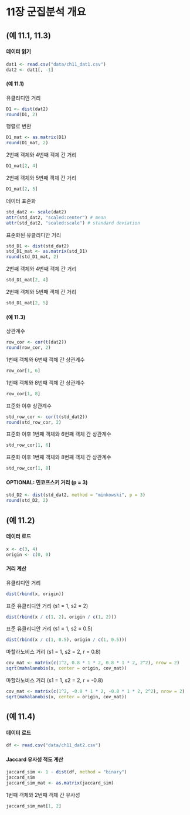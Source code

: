 # 11장 군집분석 개요

## (예 11.1, 11.3)

#### 데이터 읽기

```r
dat1 <- read.csv("data/ch11_dat1.csv")
dat2 <- dat1[, -1]
```


#### (예 11.1)

유클리디안 거리

```r
D1 <- dist(dat2)
round(D1, 2)
```

행렬로 변환

```r
D1_mat <- as.matrix(D1)
round(D1_mat, 2)
```

2번째 객체와 4번째 객체 간 거리

```r
D1_mat[2, 4]
```

2번째 객체와 5번째 객체 간 거리

```r
D1_mat[2, 5]
```


데이터 표준화

```r
std_dat2 <- scale(dat2)
attr(std_dat2, "scaled:center") # mean
attr(std_dat2, "scaled:scale") # standard deviation
```

표준화된 유클리디안 거리

```r
std_D1 <- dist(std_dat2)
std_D1_mat <- as.matrix(std_D1)
round(std_D1_mat, 2)
```

2번째 객체와 4번째 객체 간 거리

```r
std_D1_mat[2, 4]
```

2번째 객체와 5번째 객체 간 거리

```r
std_D1_mat[2, 5]
```



#### (예 11.3)

상관계수

```r
row_cor <- cor(t(dat2))
round(row_cor, 2)
```


1번째 객체와 6번째 객체 간 상관계수

```r
row_cor[1, 6]
```

1번째 객체와 8번째 객체 간 상관계수

```r
row_cor[1, 8]
```


표준화 이후 상관계수

```r
std_row_cor <- cor(t(std_dat2))
round(std_row_cor, 2)
```

표준화 이후 1번째 객체와 6번째 객체 간 상관계수

```r
std_row_cor[1, 6]
```

표준화 이후 1번째 객체와 8번째 객체 간 상관계수

```r
std_row_cor[1, 8]
```


#### OPTIONAL: 민코프스키 거리 (p = 3)

```r
std_D2 <- dist(std_dat2, method = "minkowski", p = 3)
round(std_D2, 2)
```




## (예 11.2)

#### 데이터 로드

```r
x <- c(3, 4)
origin <- c(0, 0)
```


#### 거리 계산

유클리디안 거리

```r
dist(rbind(x, origin))
```

표준 유클리디안 거리 (s1 = 1, s2 = 2)

```r
dist(rbind(x / c(1, 2), origin / c(1, 2)))
```

표준 유클리디안 거리 (s1 = 1, s2 = 0.5)

```r
dist(rbind(x / c(1, 0.5), origin / c(1, 0.5)))
```

마할라노비스 거리 (s1 = 1, s2 = 2, r = 0.8)
 
```r
cov_mat <- matrix(c(1^2, 0.8 * 1 * 2, 0.8 * 1 * 2, 2^2), nrow = 2)
sqrt(mahalanobis(x, center = origin, cov_mat))
```

마할라노비스 거리 (s1 = 1, s2 = 2, r = -0.8)

```r
cov_mat <- matrix(c(1^2, -0.8 * 1 * 2, -0.8 * 1 * 2, 2^2), nrow = 2)
sqrt(mahalanobis(x, center = origin, cov_mat))
```


## (예 11.4)

#### 데이터 로드

```r
df <- read.csv("data/ch11_dat2.csv")
```

#### Jaccard 유사성 척도 계산

```r
jaccard_sim <- 1 - dist(df, method = "binary")
jaccard_sim
jaccard_sim_mat <- as.matrix(jaccard_sim)
```

1번째 객체와 2번째 객체 간 유사성

```r
jaccard_sim_mat[1, 2]
```

